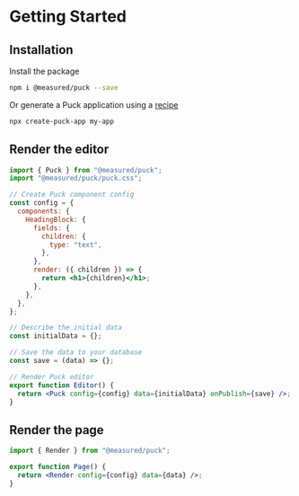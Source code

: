 # Getting Started

## Installation

Install the package

```sh npm2yarn copy
npm i @measured/puck --save
```

Or generate a Puck application using a [recipe](https://github.com/measuredco/puck#recipes)

```sh copy
npx create-puck-app my-app
```

## Render the editor

```jsx copy filename="Editor.jsx"
import { Puck } from "@measured/puck";
import "@measured/puck/puck.css";

// Create Puck component config
const config = {
  components: {
    HeadingBlock: {
      fields: {
        children: {
          type: "text",
        },
      },
      render: ({ children }) => {
        return <h1>{children}</h1>;
      },
    },
  },
};

// Describe the initial data
const initialData = {};

// Save the data to your database
const save = (data) => {};

// Render Puck editor
export function Editor() {
  return <Puck config={config} data={initialData} onPublish={save} />;
}
```

## Render the page

```jsx copy filename="Page.jsx"
import { Render } from "@measured/puck";

export function Page() {
  return <Render config={config} data={data} />;
}
```
